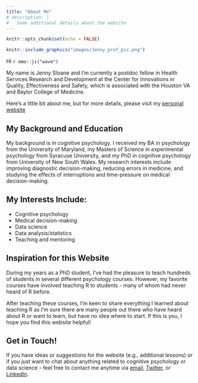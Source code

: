 ```yaml
---
title: "About Me"
# description: |
#   Some additional details about the website
---
```


```r
knitr::opts_chunk$set(echo = FALSE)
```

:::float-image

```r
knitr::include_graphics("images/Jenny_prof_pic.png")
```


<p> Hi `r emo::ji("wave")`

My name is Jenny Sloane and I'm currently a postdoc fellow in Health Services Research and Development at the Center for Innovations in Quality, Effectiveness and Safety, which is associated with the Houston VA and Baylor College of Medicine. </p>

Here's a little bit about me, but for more details, please visit my [personal website](https://jennysloane.netlify.app/){target="_blank"}

:::

## My Background and Education
My background is in cognitive psychology. I received my BA in psychology from the University of Maryland, my Masters of Science in experimental psychology from Syracuse University, and my PhD in cognitive psychology from University of New South Wales. My research interests include improving diagnostic decision-making, reducing errors in medicine, and studying the effects of interruptions and time-pressure on medical decision-making. 

## My Interests Include:
- Cognitive psychology
- Medical decision-making
- Data science
- Data analysis/statistics
- Teaching and mentoring

## Inspiration for this Website
During my years as a PhD student, I’ve had the pleasure to teach hundreds of students in several different psychology courses. However, my favorite courses have involved teaching R to students - many of whom had never heard of R before. 

After teaching these courses, I’m keen to share everything I learned about teaching R as I’m sure there are many people out there who have heard about R or want to learn, but have no idea where to start. If this is you, I hope you find this website helpful!

## Get in Touch!
If you have ideas or suggestions for the website (e.g., additional lessons) or if you just want to chat about anything related to cognitive psychology or data science - feel free to contact me anytime via [email](mailto:jennifer.sloane@bcm.edu){target="_blank"}, [Twitter](https://twitter.com/jfsloane){target="_blank"}, or [LinkedIn](https://www.linkedin.com/in/jenny-sloane/){target="_blank"}.

